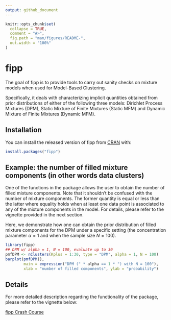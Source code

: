 ```yaml
---
output: github_document
---
```


<!-- README.md is generated from README.Rmd. Please edit that file -->

```r
knitr::opts_chunk$set(
  collapse = TRUE,
  comment = "#>",
  fig.path = "man/figures/README-",
  out.width = "100%"
)
```

# fipp

<!-- badges: start -->
<!-- badges: end -->

The goal of fipp is to provide tools to carry out sanity checks on mixture models when used for Model-Based Clustering.

Specifically, it deals with characterizing implicit quantities obtained from prior distributions of either of the following three models: Dirichlet Process Mixtures (DPM), Static Mixture of Finite Mixtures (Static MFM) and Dynamic Mixture of Finite Mixtures (Dynamic MFM).

## Installation

You can install the released version of fipp from [CRAN](https://CRAN.R-project.org) with:

``` r
install.packages("fipp")
```

## Example: the number of filled mixture components (in other words data clusters)

One of the functions in the package allows the user to obtain the number of filled mixture components. Note that it shouldn't be confused with the number of mixture components. The former quantity is equal or less than the latter where equality holds when at least one data point is associated to any of the mixture components in the model. For details, please refer to the vignette provided in the next section.

Here, we demonstrate how one can obtain the prior distribution of filled mixture components for the DPM under a specific setting (the concentration parameter $\alpha = 1$ and when the sample size $N = 100$).

```r
library(fipp)
## DPM w/ alpha = 1, N = 100, evaluate up to 30
pmfDPM <- nClusters(Kplus = 1:30, type = "DPM", alpha = 1, N = 100)
barplot(pmfDPM(),
        main = expression("DPM (" * alpha == 1 * ") with N = 100"),
        xlab = "number of filled components", ylab = "probability")
```

## Details

For more detailed description regarding the functionality of the package, please refer to the vignette below:

[fipp Crash Course](https://CRAN.R-project.org/package=fipp/vignettes/fippCrashCourse.html)

